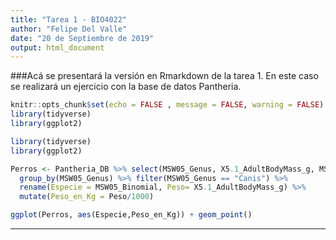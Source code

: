 ```yaml
---
title: "Tarea 1 - BIO4022"
author: "Felipe Del Valle"
date: "20 de Septiembre de 2019"
output: html_document
---
```


###Acá se presentará la versión en Rmarkdown de la tarea 1. En este caso se realizará un ejercicio con la base de datos Pantheria.

```r
knitr::opts_chunk$set(echo = FALSE , message = FALSE, warning = FALSE)
library(tidyverse)
library(ggplot2)

```


```r
library(tidyverse)
library(ggplot2)

Perros <- Pantheria_DB %>% select(MSW05_Genus, X5.1_AdultBodyMass_g, MSW05_Binomial) %>%
  group_by(MSW05_Genus) %>% filter(MSW05_Genus == "Canis") %>% 
  rename(Especie = MSW05_Binomial, Peso= X5.1_AdultBodyMass_g) %>% 
  mutate(Peso_en_Kg = Peso/1000)

ggplot(Perros, aes(Especie,Peso_en_Kg)) + geom_point()

```

---